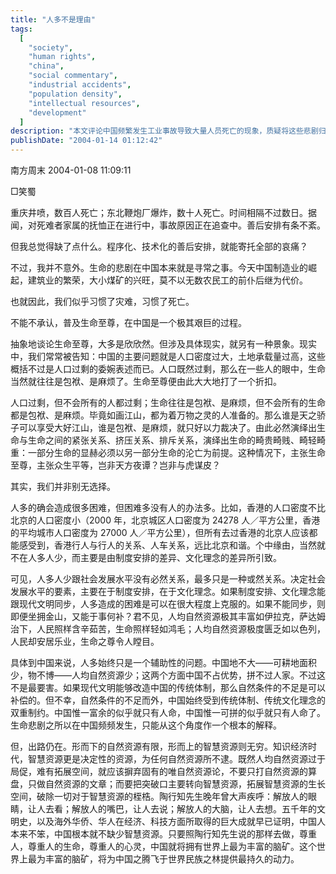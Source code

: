 ```yaml
---
title: "人多不是理由"
tags:
  [
    "society",
    "human rights",
    "china",
    "social commentary",
    "industrial accidents",
    "population density",
    "intellectual resources",
    "development"
  ]
description: "本文评论中国频繁发生工业事故导致大量人员死亡的现象，质疑将这些悲剧归咎于人口过多的观点。作者指出，人口密度与社会发展水平无必然联系，对比香港与北京、以色列与伊拉克的例子说明制度安排和文化理念才是决定性因素。文章呼吁中国应当重视人的生命价值，发展'智慧资源'而非仅关注自然资源。"
publishDate: "2004-01-14 01:12:42"
---
```


南方周末 2004-01-08 11:09:11

□笑蜀

重庆井喷，数百人死亡；东北鞭炮厂爆炸，数十人死亡。时间相隔不过数日。据闻，对死难者家属的抚恤正在进行中，事故原因正在追查中。善后安排有条不紊。

但我总觉得缺了点什么。程序化、技术化的善后安排，就能寄托全部的哀痛？

不过，我并不意外。生命的悲剧在中国本来就是寻常之事。今天中国制造业的崛起，建筑业的繁荣，大小煤矿的兴旺，莫不以无数农民工的前仆后继为代价。

也就因此，我们似乎习惯了灾难，习惯了死亡。

不能不承认，普及生命至尊，在中国是一个极其艰巨的过程。

抽象地谈论生命至尊，大多是欣欣然。但涉及具体现实，就另有一种景象。现实中，我们常常被告知：中国的主要问题就是人口密度过大，土地承载量过高，这些概括不过是人口过剩的委婉表述而已。人口既然过剩，那么在一些人的眼中，生命当然就往往是包袱、是麻烦了。生命至尊便由此大大地打了一个折扣。

人口过剩，但不会所有的人都过剩；生命往往是包袱、是麻烦，但不会所有的生命都是包袱、是麻烦。毕竟如画江山，都为着万物之灵的人准备的。那么谁是天之骄子可以享受大好江山，谁是包袱、是麻烦，就只好以力裁决了。由此必然演绎出生命与生命之间的紧张关系、挤压关系、排斥关系，演绎出生命的畸贵畸贱、畸轻畸重：一部分生命的显赫必须以另一部分生命的沦亡为前提。这种情况下，主张生命至尊，主张众生平等，岂非天方夜谭？岂非与虎谋皮？

其实，我们并非别无选择。

人多的确会造成很多困难，但困难多没有人的办法多。比如，香港的人口密度不比北京的人口密度小（2000 年，北京城区人口密度为 24278 人／平方公里，香港的平均城市人口密度为 27000 人／平方公里），但所有去过香港的北京人应该都能感受到，香港行人与行人的关系、人车关系，远比北京和谐。个中缘由，当然就不在人多人少，而主要是由制度安排的差异、文化理念的差异所引致。

可见，人多人少跟社会发展水平没有必然关系，最多只是一种或然关系。决定社会发展水平的要素，主要在于制度安排，在于文化理念。如果制度安排、文化理念能跟现代文明同步，人多造成的困难是可以在很大程度上克服的。如果不能同步，则即便坐拥金山，又能于事何补？君不见，人均自然资源极其丰富如伊拉克，萨达姆治下，人民照样含辛茹苦，生命照样轻如鸿毛；人均自然资源极度匮乏如以色列，人民却安居乐业，生命之尊令人瞠目。

具体到中国来说，人多始终只是一个辅助性的问题。中国地不大——可耕地面积少，物不博——人均自然资源少；这两个方面中国不占优势，拼不过人家。不过这不是最要害。如果现代文明能够改造中国的传统体制，那么自然条件的不足是可以补偿的。但不幸，自然条件的不足而外，中国始终受到传统体制、传统文化理念的双重制约。中国惟一富余的似乎就只有人命，中国惟一可拼的似乎就只有人命了。生命悲剧之所以在中国频频发生，只能从这个角度作一个根本的解释。

但，出路仍在。形而下的自然资源有限，形而上的智慧资源则无穷。知识经济时代，智慧资源更是决定性的资源，为任何自然资源所不逮。既然人均自然资源过于局促，难有拓展空间，就应该摒弃固有的唯自然资源论，不要只打自然资源的算盘，只做自然资源的文章；而要把突破口主要转向智慧资源，拓展智慧资源的生长空间，破除一切对于智慧资源的桎梏。陶行知先生晚年曾大声疾呼：解放人的眼睛，让人去看；解放人的嘴巴，让人去说；解放人的大脑，让人去想。五千年的文明史，以及海外华侨、华人在经济、科技方面所取得的巨大成就早已证明，中国人本来不笨，中国根本就不缺少智慧资源。只要照陶行知先生说的那样去做，尊重人，尊重人的生命，尊重人的心灵，中国就将拥有世界上最为丰富的脑矿。这个世界上最为丰富的脑矿，将为中国之腾飞于世界民族之林提供最持久的动力。
